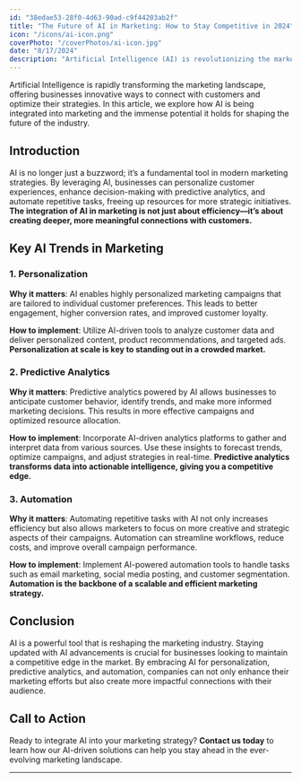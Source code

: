 ```yaml
---
id: "38edae53-28f0-4d63-90ad-c9f44203ab2f"
title: "The Future of AI in Marketing: How to Stay Competitive in 2024"
icon: "/icons/ai-icon.png"
coverPhoto: "/coverPhotos/ai-icon.jpg"
date: "8/17/2024"
description: "Artificial Intelligence (AI) is revolutionizing the marketing industry. This article explores how AI is being utilized in marketing strategies, from personalized customer experiences to predictive analytics. Discover the potential of AI to transform your marketing efforts and stay ahead of the competition with cutting-edge AI technologies."
---
```

Artificial Intelligence is rapidly transforming the marketing landscape, offering businesses innovative ways to connect with customers and optimize their strategies. In this article, we explore how AI is being integrated into marketing and the immense potential it holds for shaping the future of the industry.

## Introduction

AI is no longer just a buzzword; it’s a fundamental tool in modern marketing strategies. By leveraging AI, businesses can personalize customer experiences, enhance decision-making with predictive analytics, and automate repetitive tasks, freeing up resources for more strategic initiatives. **The integration of AI in marketing is not just about efficiency—it’s about creating deeper, more meaningful connections with customers.**

## Key AI Trends in Marketing

### 1. **Personalization**

**Why it matters**: AI enables highly personalized marketing campaigns that are tailored to individual customer preferences. This leads to better engagement, higher conversion rates, and improved customer loyalty.

**How to implement**: Utilize AI-driven tools to analyze customer data and deliver personalized content, product recommendations, and targeted ads. **Personalization at scale is key to standing out in a crowded market.**

### 2. **Predictive Analytics**

**Why it matters**: Predictive analytics powered by AI allows businesses to anticipate customer behavior, identify trends, and make more informed marketing decisions. This results in more effective campaigns and optimized resource allocation.

**How to implement**: Incorporate AI-driven analytics platforms to gather and interpret data from various sources. Use these insights to forecast trends, optimize campaigns, and adjust strategies in real-time. **Predictive analytics transforms data into actionable intelligence, giving you a competitive edge.**

### 3. **Automation**

**Why it matters**: Automating repetitive tasks with AI not only increases efficiency but also allows marketers to focus on more creative and strategic aspects of their campaigns. Automation can streamline workflows, reduce costs, and improve overall campaign performance.

**How to implement**: Implement AI-powered automation tools to handle tasks such as email marketing, social media posting, and customer segmentation. **Automation is the backbone of a scalable and efficient marketing strategy.**

## Conclusion

AI is a powerful tool that is reshaping the marketing industry. Staying updated with AI advancements is crucial for businesses looking to maintain a competitive edge in the market. By embracing AI for personalization, predictive analytics, and automation, companies can not only enhance their marketing efforts but also create more impactful connections with their audience.

## Call to Action

Ready to integrate AI into your marketing strategy? **Contact us today** to learn how our AI-driven solutions can help you stay ahead in the ever-evolving marketing landscape.

---


